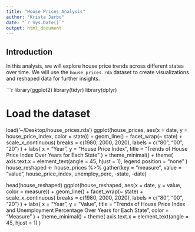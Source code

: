 ---
title: "House Prices Analysis"
author: "Krista Jarbo"
date: "`r Sys.Date()`"
output: html_document
---

## Introduction

In this analysis, we will explore house price trends across different states over time. We will use the `house_prices.rda` dataset to create visualizations and reshaped data for further insights.

```{r setup,}
library(ggplot2)
library(tidyr)
library(dplyr)

# Load the dataset
load('~/Desktop/house_prices.rda')
ggplot(house_prices, aes(x = date, y = house_price_index, color = state)) +
  geom_line() +
  facet_wrap(~ state) +
  scale_x_continuous(
    breaks = c(1980, 2000, 2020),
    labels = c("80", "00", "20")
  ) +
  labs(
    x = "Year",
    y = "House Price Index",
    title = "Trends of House Price Index Over Years for Each State"
  ) +
  theme_minimal() +
  theme(
    axis.text.x = element_text(angle = 45, hjust = 1),
    legend.position = "none"
  )
house_reshaped <- house_prices %>%
  gather(key = "measure", value = "value", house_price_index, unemploy_perc, -state, -date)

head(house_reshaped)
ggplot(house_reshaped, aes(x = date, y = value, color = measure)) +
  geom_line() +
  facet_wrap(~ state) +
  scale_x_continuous(
    breaks = c(1980, 2000, 2020),
    labels = c("80", "00", "20")
  ) +
  labs(
    x = "Year",
    y = "Value",
    title = "Trends of House Price Index and Unemployment Percentage Over Years for Each State",
    color = "Measure"
  ) +
  theme_minimal() +
  theme(
    axis.text.x = element_text(angle = 45, hjust = 1)
  )
